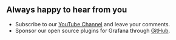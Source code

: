 ## Always happy to hear from you

- Subscribe to our [YouTube Channel](https://youtube.com/@volkovlabs) and leave your comments.
- Sponsor our open source plugins for Grafana through [GitHub](https://github.com/sponsors/VolkovLabs).
